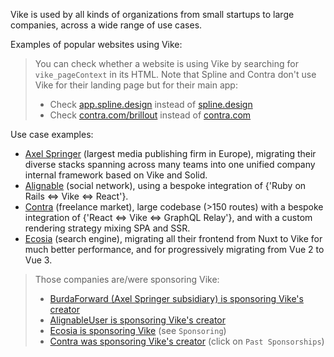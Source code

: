 
Vike is used by all kinds of organizations from small startups to large companies, across a wide range of use cases.

Examples of popular websites using Vike:
<UsedByList />

> You can check whether a website is using Vike by searching for `vike_pageContext` in its HTML.
> Note that Spline and Contra don't use Vike for their landing page but for their main app:
> - Check [app.spline.design](https://app.spline.design) instead of [spline.design](https://spline.design)
> - Check [contra.com/brillout](https://contra.com/brillout) instead of [contra.com](https://contra.com)

Use case examples:

 - [Axel Springer](https://www.axelspringer.com) (largest media publishing firm in Europe), migrating their diverse stacks spanning across many teams into one unified <Link href="/why#build-your-own-framework">company internal framework</Link> based on Vike and Solid.
 - [Alignable](https://www.alignable.com) (social network), using a bespoke integration of {'Ruby on Rails <=> Vike <=> React'}.
 - [Contra](https://contra.com) (freelance market), large codebase (>150 routes) with a bespoke integration of {'React <=> Vike <=> GraphQL Relay'}, and with a custom rendering strategy mixing SPA and SSR.
 - [Ecosia](https://www.ecosia.org) (search engine), migrating all their frontend from Nuxt to Vike for much better performance, and for progressively migrating from Vue 2 to Vue 3.

> Those companies are/were sponsoring Vike:
> - [BurdaForward (Axel Springer subsidiary) is sponsoring Vike's creator](https://github.com/orgs/burdaforward/sponsoring)
> - [AlignableUser is sponsoring Vike's creator](https://github.com/AlignableUser?tab=sponsoring)
> - [Ecosia is sponsoring Vike](https://github.com/Ecosia#:~:text=People-,Sponsoring,-Top%20languages) (see `Sponsoring`)
> - [Contra was sponsoring Vike's creator](https://github.com/orgs/contra/sponsoring) (click on `Past Sponsorships`)

